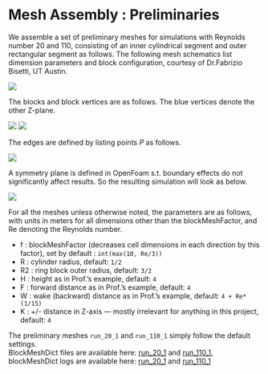 # Mesh Assembly : Preliminaries

We assemble a set of preliminary meshes for simulations with Reynolds number 20 and 110, consisting of an inner cylindrical segment and outer rectangular segment as follows. The following mesh schematics list dimension parameters and block configuration, courtesy of Dr.Fabrizio Bisetti, UT Austin.  

![](../plots/5/dim.jpg)  

The blocks and block vertices are as follows. The blue vertices denote the other Z-plane.  

![](../plots/5/block.jpg) ![](../plots/5/vert.jpg)  

The edges are defined by listing points $P$ as follows.  

![](../plots/5/arc.jpg) 

A symmetry plane is defined in OpenFoam s.t. boundary effects do not significantly affect results. So the resulting simulation will look as below.  

![](../plots/5/sp.jpg)  

For all the meshes unless otherwise noted, the parameters are as follows, with units in meters for all dimensions other than the blockMeshFactor, and Re denoting the Reynolds number.

- f : blockMeshFactor (decreases cell dimensions in each direction by this factor), set by default : `int(max(10, Re/3))`
- R : cylinder radius, default: `1/2`
- R2 : ring block outer radius, default: `3/2`
- H : height as in Prof.'s example, default: `4`
- F : forward distance as in Prof.'s example, default: `4`
- W : wake (backward) distance as in Prof.'s example, default: `4 + Re*(1/15)`
- K : +/- distance in Z-axis --- mostly irrelevant for anything in this project, default: `4`

The preliminary meshes `run_20_1` and `run_110_1` simply follow the default settings.   
BlockMeshDict files are available here: <a href="https://github.com/akhilsadam/coe347-group12/blob/main/2/code/data/run_20_1/system/blockMeshDict">run_20_1</a> and <a href="https://github.com/akhilsadam/coe347-group12/blob/main/2/code/data/run_110_1/system/blockMeshDict">run_110_1</a>,
blockMeshDict logs are available here: <a href="https://github.com/akhilsadam/coe347-group12/blob/main/2/code/data/run_20_1/system/blockMeshDict">run_20_1</a> and <a href="https://github.com/akhilsadam/coe347-group12/blob/main/2/code/data/run_110_1/system/blockMeshDict">run_110_1</a>




 